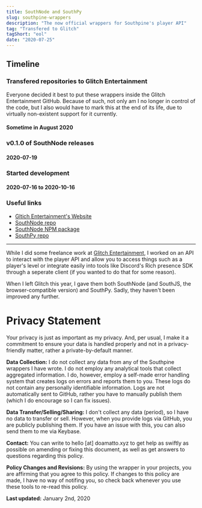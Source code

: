 ```yaml
---
title: SouthNode and SouthPy
slug: southpine-wrappers
description: "The now official wrappers for Southpine's player API"
tag: "Transfered to Glitch"
tagShort: "eol"
date: "2020-07-25"
---
```


<h2>Timeline</h2>
<section id="timeline">
  <section class="eol">
    <h3>Transfered repositories to Glitch Entertainment</h3>
    <p>
      Everyone decided it best to put these wrappers inside the Glitch Entertainment GitHub. Because of such, not only am I no longer in control of the code, but I also would have to mark this at the end of its life, due to virtually non-existent support for it currently.
    </p>
    <h4 className="minor">Sometime in August 2020</h4>
  </section>
  <section class="released">
    <h3>v0.1.0 of SouthNode releases</h3>
    <h4 class="minor">2020-07-19</h4>
  </section>
  <section class="progress">
    <h3>Started development</h3>
    <h4 class="minor">2020-07-16 to 2020-10-16</h4>
  </section>
</section>

### Useful links
- [Gltich Entertainment's Website](https://playglitch.xyz)
- [SouthNode repo](https://github.com/playglitch/southnode)
- [SouthNode NPM package](https://www.npmjs.com/package/southnode)
- [SouthPy repo](https://github.com/playglitch/southpy)

---

While I did some freelance work at [Glitch Entertainment](https://playglitch.xyz), I worked on an API to interact with the player API and allow you to access things such as a player's level or integrate easily into tools like Discord's Rich presence SDK through a seperate client (if you wanted to do that for some reason).

When I left Glitch this year, I gave them both SouthNode (and SouthJS, the browser-compatible version) and SouthPy. Sadly, they haven't been improved any further.


# Privacy Statement
Your privacy is just as important as my privacy. And, per usual, I make it a commitment to ensure your data is handled properly and not in a privacy-friendly matter, rather a private-by-default manner.

**Data Collection:** I do not collect any data from any of the Southpine wrappers I have wrote. I do not employ any analytical tools that collect aggregated information. I do, however, employ a self-made error handling system that creates logs on errors and reports them to you. These logs do not contain any personally identifiable information. Logs are not automatically sent to GitHub, rather you have to manually publish them (which I do encourage so I can fix issues).

**Data Transfer/Selling/Sharing:** I don't collect any data (period), so I have no data to transfer or sell. However, when you provide logs via GitHub, you are publicly publishing them. If you have an issue with this, you can also send them to me via Keybase.

**Contact:** You can write to hello [at] doamatto.xyz to get help as swiftly as possible on amending or fixing this document, as well as get answers to questions regarding this policy.

**Policy Changes and Revisions:** By using the wrapper in your projects, you are affirming that you agree to this policy. If changes to this policy are made, I have no way of notifing you, so check back whenever you use these tools to re-read this policy.

**Last updated:** January 2nd, 2020